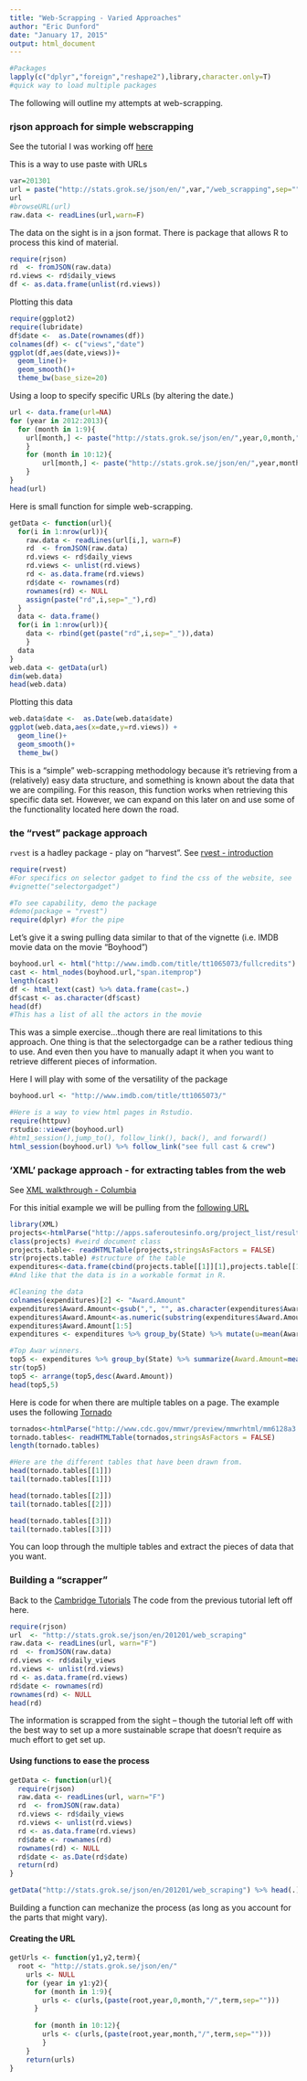 ```yaml
---
title: "Web-Scrapping - Varied Approaches"
author: "Eric Dunford"
date: "January 17, 2015"
output: html_document
---
```

```r
#Packages
lapply(c("dplyr","foreign","reshape2"),library,character.only=T) 
#quick way to load multiple packages
```

The following will outline my attempts at web-scrapping. 

### rjson approach for simple webscrapping

See the tutorial I was working off [here](http://www.r-bloggers.com/web-scraping-the-basics/)

This is a way to use paste with URLs
```r
var=201301
url = paste("http://stats.grok.se/json/en/",var,"/web_scrapping",sep="")
url
#browseURL(url)
raw.data <- readLines(url,warn=F)
```

The data on the sight is in a json format. There is package that allows R to process this kind of material.

```r
require(rjson)
rd  <- fromJSON(raw.data)
rd.views <- rd$daily_views
df <- as.data.frame(unlist(rd.views))
```

Plotting this data
```r
require(ggplot2)
require(lubridate)
df$date <-  as.Date(rownames(df))
colnames(df) <- c("views","date")
ggplot(df,aes(date,views))+
  geom_line()+
  geom_smooth()+
  theme_bw(base_size=20)
```

Using a loop to specify specific URLs (by altering the date.)
```r
url <- data.frame(url=NA)
for (year in 2012:2013){
  for (month in 1:9){
  	url[month,] <- paste("http://stats.grok.se/json/en/",year,0,month,"/web_scraping",sep="")
	}
	for (month in 10:12){
		url[month,] <- paste("http://stats.grok.se/json/en/",year,month,"/web_scraping",sep="")
	}
}
head(url)
```

Here is small function for simple web-scrapping.
```r
getData <- function(url){
  for(i in 1:nrow(url)){
    raw.data <- readLines(url[i,], warn=F) 
    rd  <- fromJSON(raw.data)
    rd.views <- rd$daily_views 
    rd.views <- unlist(rd.views)
    rd <- as.data.frame(rd.views)
    rd$date <- rownames(rd)
    rownames(rd) <- NULL
    assign(paste("rd",i,sep="_"),rd) 
  }
  data <- data.frame()
  for(i in 1:nrow(url)){
    data <- rbind(get(paste("rd",i,sep="_")),data)
    }
  data
}
web.data <- getData(url)
dim(web.data) 
head(web.data)
```

Plotting this data
```r
web.data$date <-  as.Date(web.data$date)
ggplot(web.data,aes(x=date,y=rd.views)) +
  geom_line()+
  geom_smooth()+
  theme_bw()
```

This is a "simple" web-scrapping methodology because it's retrieving from a (relatively) easy data structure, and something is known about the data that we are compiling. For this reason, this function works when retrieving this specific data set. However, we can expand on this later on and use some of the functionality located here down the road. 

### the "rvest" package approach

`rvest` is a hadley package - play on "harvest". See [rvest - introduction](http://blog.rstudio.org/2014/11/24/rvest-easy-web-scraping-with-r/)

```r
require(rvest)
#For specifics on selector gadget to find the css of the website, see
#vignette("selectorgadget")

#To see capability, demo the package
#demo(package = "rvest")
require(dplyr) #for the pipe
```

Let's give it a swing pulling data similar to that of the vignette (i.e. IMDB movie data on the movie "Boyhood")
```r
boyhood.url <- html("http://www.imdb.com/title/tt1065073/fullcredits")
cast <- html_nodes(boyhood.url,"span.itemprop")
length(cast)
df <- html_text(cast) %>% data.frame(cast=.)
df$cast <- as.character(df$cast)
head(df)
#This has a list of all the actors in the movie
```

This was a simple exercise...though there are real limitations to this approach. One thing is that the selectorgadge can be a rather tedious thing to use. And even then you have to manually adapt it when you want to retrieve different pieces of information.

Here I will play with some of the versatility of the package
```r
boyhood.url <- "http://www.imdb.com/title/tt1065073/"

#Here is a way to view html pages in Rstudio.
require(httpuv)
rstudio::viewer(boyhood.url)
#htm1_session(),jump_to(), follow_link(), back(), and forward()
html_session(boyhood.url) %>% follow_link("see full cast & crew")
```

### 'XML' package approach - for extracting tables from the web

See [XML walkthrough - Columbia](http://www.columbia.edu/~cjd11/charles_dimaggio/DIRE/styled-4/styled-6/code-13/)

For this initial example we will be pulling from the [following URL]("http://apps.saferoutesinfo.org/project_list/results.cfm")
```r
library(XML)
projects<-htmlParse("http://apps.saferoutesinfo.org/project_list/results.cfm")
class(projects) #weird document class
projects.table<- readHTMLTable(projects,stringsAsFactors = FALSE)
str(projects.table) #structure of the table
expenditures<-data.frame(cbind(projects.table[[1]][1],projects.table[[1]][3])) #partialing out the arrays we want
#And like that the data is in a workable format in R.

#Cleaning the data
colnames(expenditures)[2] <- "Award.Amount"
expenditures$Award.Amount<-gsub(",", "", as.character(expenditures$Award.Amount), fixed = TRUE) #Resolving a formating issue with the amount column
expenditures$Award.Amount<-as.numeric(substring(expenditures$Award.Amount,2))
expenditures$Award.Amount[1:5]
expenditures <- expenditures %>% group_by(State) %>% mutate(u=mean(Award.Amount),sd=sd(Award.Amount))

#Top Awar winners.
top5 <- expenditures %>% group_by(State) %>% summarize(Award.Amount=mean(Award.Amount)) 
str(top5)
top5 <- arrange(top5,desc(Award.Amount))
head(top5,5)
```

Here is code for when there are multiple tables on a page. The example uses the following [Tornado]("http://www.cdc.gov/mmwr/preview/mmwrhtml/mm6128a3.htm?s_cid=mm6128a3_e%0d%0a")
```r
tornados<-htmlParse("http://www.cdc.gov/mmwr/preview/mmwrhtml/mm6128a3.htm?s_cid=mm6128a3_e%0d%0a")
tornado.tables<- readHTMLTable(tornados,stringsAsFactors = FALSE)
length(tornado.tables)

#Here are the different tables that have been drawn from. 
head(tornado.tables[[1]])  
tail(tornado.tables[[1]])

head(tornado.tables[[2]])  
tail(tornado.tables[[2]])

head(tornado.tables[[3]])  
tail(tornado.tables[[3]]) 
```

You can loop through the multiple tables and extract the pieces of data that you want. 

### Building a "scrapper"

Back to the [Cambridge Tutorials]("http://quantifyingmemory.blogspot.com/2014/02/web-scraping-part2-digging-deeper.html") The code from the previous tutorial left off here. 

```r
require(rjson)
url  <- "http://stats.grok.se/json/en/201201/web_scraping"
raw.data <- readLines(url, warn="F") 
rd  <- fromJSON(raw.data)
rd.views <- rd$daily_views 
rd.views <- unlist(rd.views)
rd <- as.data.frame(rd.views)
rd$date <- rownames(rd)
rownames(rd) <- NULL
head(rd)
```

The information is scrapped from the sight -- though the tutorial left off with the best way to set up a more sustainable scrape that doesn't require as much effort to get set up. 

#### Using functions to ease the process

```r
getData <- function(url){
  require(rjson)
  raw.data <- readLines(url, warn="F") 
  rd  <- fromJSON(raw.data)
  rd.views <- rd$daily_views 
  rd.views <- unlist(rd.views)
  rd <- as.data.frame(rd.views)
  rd$date <- rownames(rd)
  rownames(rd) <- NULL
  rd$date <- as.Date(rd$date)
  return(rd)
}

getData("http://stats.grok.se/json/en/201201/web_scraping") %>% head(.)
```

Building a function can mechanize the process (as long as you account for the parts that might vary).

#### Creating the URL
```r
getUrls <- function(y1,y2,term){
  root <- "http://stats.grok.se/json/en/"
    urls <- NULL
    for (year in y1:y2){
      for (month in 1:9){
        urls <- c(urls,(paste(root,year,0,month,"/",term,sep="")))
      }
    
      for (month in 10:12){
      	urls <- c(urls,(paste(root,year,month,"/",term,sep="")))
    	}
    }
    return(urls)
}
```










